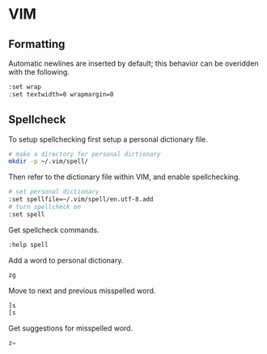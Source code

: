 # VIM {#vim}

## Formatting
Automatic newlines are inserted by default; this behavior can be overidden with the following.
```bash
:set wrap
:set textwidth=0 wrapmargin=0
```

## Spellcheck
To setup spellchecking first setup a personal dictionary file.
```bash
# make a directory for personal dictionary
mkdir -p ~/.vim/spell/
```
Then refer to the dictionary file within VIM, and enable spellchecking.
```bash
# set personal dictionary
:set spellfile=~/.vim/spell/en.utf-8.add
# turn spellcheck on
:set spell
```
Get spellcheck commands.
```bash
:help spell
```
Add a word to personal dictionary.
```bash
zg
```
Move to next and previous misspelled word.
```bash
]s
[s
```
Get suggestions for misspelled word.
```bash
z=
```
